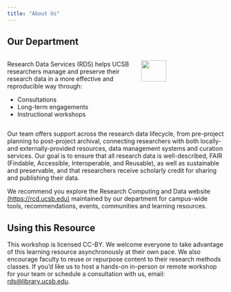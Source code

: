 ```yaml
---
title: "About Us"
---
```


## Our Department

::: columns
::: {.column width="60%"}
Research Data Services (RDS) helps UCSB researchers manage and preserve their research data in a more effective and reproducible way through:

-   Consultations
-   Long-term engagements
-   Instructional workshops
:::

::: {.column width="40%"}
![](images/rds_hex.png){fig-align="left" width="55%"}
:::
:::

Our team offers support across the research data lifecycle, from pre-project planning to post-project archival, connecting researchers with both locally- and externally-provided resources, data management systems and curation services. Our goal is to ensure that all research data is well-described, FAIR (Findable, Accessible, Interoperable, and Reusable), as well as sustainable and preservable, and that researchers receive scholarly credit for sharing and publishing their data.

We recommend you explore the Research Computing and Data website [(https://rcd.ucsb.edu)](https://rcd.ucsb.edu) maintained by our department for campus-wide tools, recommendations, events, communities and learning resources.

## Using this Resource

This workshop is licensed CC-BY. We welcome everyone to take advantage of this learning resource asynchronously at their own pace. We also encourage faculty to reuse or repurpose content to their research methods classes. If you'd like us to host a hands-on in-person or remote workshop for your team or schedule a consultation with us, email: [rds\@library.ucsb.edu](mailto:rds@library.ucsb.edu){.email}.
